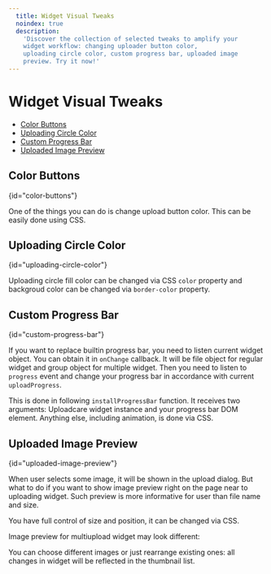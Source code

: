 ```yaml
---
  title: Widget Visual Tweaks
  noindex: true
  description:
    'Discover the collection of selected tweaks to amplify your
    widget workflow: changing uploader button color,
    uploading circle color, custom progress bar, uploaded image
    preview. Try it now!'
---
```



#  Widget Visual Tweaks

<Messages>
  <WidgetV2Warning link='/docs/uploads/file-uploader/' />
  <Migration />
</Messages>

* [Color Buttons](#color-buttons)
* [Uploading Circle Color](#uploading-circle-color)
* [Custom Progress Bar](#custom-progress-bar)
* [Uploaded Image Preview](#uploaded-image-preview)

## Color Buttons
{id="color-buttons"}

One of the things you can do is change upload button color.
This can be easily done using CSS.

<!-- https://codepen.io/uploadcare/pen/QRvwYQ -->
<CodePen defaultTab="html" id="QRvwYQ" title="Color buttons example" />

## Uploading Circle Color
{id="uploading-circle-color"}

Uploading circle fill color can be changed via CSS `color` property
and backgroud color can be changed via `border-color` property.

<!-- https://codepen.io/uploadcare/pen/vwmEMK -->
<CodePen defaultTab="html,result" id="vwmEMK" title="Uploading circle color example #1" />

<!-- https://codepen.io/uploadcare/pen/Ezmazz -->
<CodePen defaultTab="result" id="Ezmazz" title="Uploading circle color example #2" />

## Custom Progress Bar
{id="custom-progress-bar"}

If you want to replace builtin progress bar, you need to listen current widget
object. You can obtain it in `onChange` callback. It will be file object
for regular widget and group object for multiple widget. Then you need
to listen to `progress` event and change your progress bar in accordance with
current `uploadProgress`.

This is done in following `installProgressBar` function. It receives
two arguments: Uploadcare widget instance and your progress bar DOM element.
Anything else, including animation, is done via CSS.

<!-- https://codepen.io/uploadcare/pen/zQwxVQ -->
<CodePen id="zQwxVQ" title="Custom progress bar example" />

## Uploaded Image Preview
{id="uploaded-image-preview"}

When user selects some image, it will be shown in the upload dialog.
But what to do if you want to show image preview right on the page
near to uploading widget.
Such preview is more informative for user than file name and size.

<!-- https://codepen.io/uploadcare/pen/EzmjYB -->
<CodePen id="EzmjYB" title="Uploaded image preview example #1" />

You have full control of size and position, it can be changed via CSS.

Image preview for multiupload widget may look different:

<!-- https://codepen.io/uploadcare/pen/PvmqwK -->
<CodePen id="PvmqwK" title="Uploaded image preview example #2" />

You can choose different images or just rearrange existing ones:
all changes in widget will be reflected in the thumbnail list.
